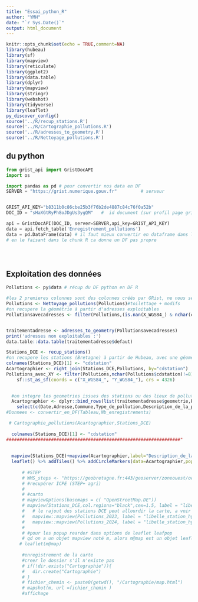 ```yaml
---
title: "Essai_python_R"
author: "YMH"
date: "`r Sys.Date()`"
output: html_document
---
```


```r
knitr::opts_chunk$set(echo = TRUE,comment=NA)
library(hubeau)
library(sf)
library(mapview)
library(reticulate)
library(ggplot2)
library(data.table)
library(dplyr)
library(mapview)
library(stringr)
library(webshot)
library(tidyverse)
library(leaflet)
py_discover_config()
source('../R/recup_stations.R')
source('../R/Cartographie_pollutions.R')
source('../R/adresses_to_geometry.R')
source('../R/Nettoyage_pollutions.R')
```

## du python



```python

from grist_api import GristDocAPI
import os

import pandas as pd # pour convertir nos data en DF
SERVER = "https://grist.numerique.gouv.fr"         # serveur


GRIST_API_KEY="b8311b0c86cbe25b3f76b2de4887c84c76f0a52b"
DOC_ID = "sHaXGtRyPh8oJDgUs3ygQM"   #  id document (sur profil page grist)

api = GristDocAPI(DOC_ID, server=SERVER,api_key=GRIST_API_KEY)
data = api.fetch_table('Enregistrement_pollutions')
data = pd.DataFrame(data) # il faut mieux convertir en dataframe dans le chunck python, 
# en le faisant dans le chunk R ca donne un DF pas propre





```

## Exploitation des données



```r
Pollutions <- py$data # récup du DF python en DF R

#les 2 premieres colonnes sont des colonnes créés par GRist, ne nous servent pas
Pollutions <- Nettoyage_pollutions(Pollutions)#toilettage + modifs
#on recupere la géométrie à partir d'adresses exploitables
Pollutionsavecadresses <- filter(Pollutions,(is.nan(X_WGS84_) & nchar(cdstation)!=8 & nchar(loc)>0))


traitementadresse <- adresses_to_geometry(Pollutionsavecadresses)
print('adresses non exploitables :')
data.table::data.table(traitementadresse$defaut)

Stations_DCE <- recup_stations()
#on recupere les stations (Bretagne) à partir de Hubeau, avec une géométrie
colnames(Stations_DCE)[1] <- "cdstation"
Acartographier <- right_join(Stations_DCE,Pollutions, by="cdstation")
Pollutions_avec_XY <- filter(Pollutions,nchar(Pollutions$cdstation)!=8) %>% filter(X_WGS84_!=0) %>% 
    sf::st_as_sf(coords = c("X_WGS84_", "Y_WGS84_"), crs = 4326)

  
  #on integre les geometries issues des stations ou des lieux de pollution
  Acartographier <- dplyr::bind_rows(list(traitementadresse$geometrie,Pollutions_avec_XY)) %>%
    select(c(Date,Adresse,Commune,Type_de_pollution,Description_de_la_pollution,Cours_d_eau_impacte,Duree_de_la_pollution))
#Donnees <- convertir_en_DF(Tableau,Nb_enregistrements)

 # Cartographie_pollutions(Acartographier,Stations_DCE)
   
  colnames(Stations_DCE)[1] <- "cdstation"
##################################################################"      
  
  
  mapview(Stations_DCE)+mapview(Acartographier,label="Description_de_la_pollution",col.regions='green')
  leaflet() %>% addTiles() %>% addCircleMarkers(data=Acartographier,popup =Acartographier$Description_de_la_pollution)
     
      # #STEP 
      # WMS_steps <- "https://geobretagne.fr:443/geoserver/zoneouest/ows?SERVICE=WMS&REQUEST=GetCapabilities"
      # #recupérer ICPE (STEP+ agri)
      # 
      # #carto         
      # mapviewOptions(basemaps = c( "OpenStreetMap.DE"))
      # mapview(Stations_DCE,col.regions="black",cex=1.5, label = "libelle_station_hydrobio")+
      #   # le rajout des stations DCE peut allourdir la carte, a voir
      #   mapview::mapview(Pollutions_2023, label = "libelle_station_hydrobio",col.regions='blue') +
      #   mapview::mapview(Pollutions_2024, label = "libelle_station_hydrobio",col.regions='green')
      # 
      # #pour les popup rearder dans options de leaflet leafpop
      # qd on a un objet mapview noté m, alors m@map est un objet leaflet
     # leaflet(m@map)
      
      #enregistrement de la carte
      #creer le dossier s'il n'existe pas
      # if(!dir.exists("Cartographie")){
      #   dir.create("Cartographie")
      # }
      # fichier_chemin <- paste0(getwd(), "/Cartographie/map.html")
      # mapshot(m, url =fichier_chemin )
      #affichage

```


